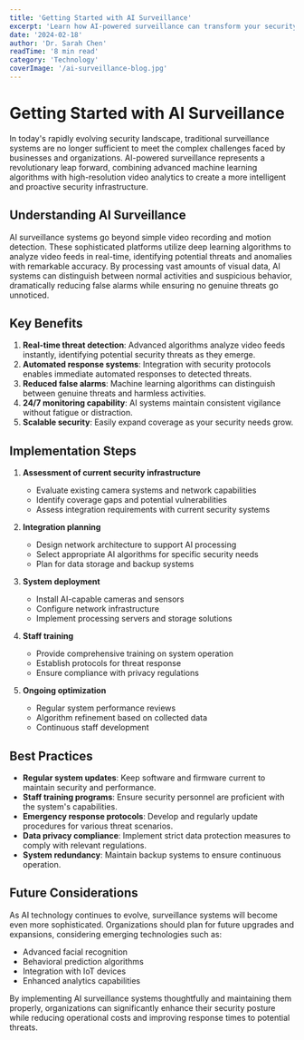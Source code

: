 ```yaml
---
title: 'Getting Started with AI Surveillance'
excerpt: 'Learn how AI-powered surveillance can transform your security infrastructure with real-time monitoring and intelligent threat detection.'
date: '2024-02-18'
author: 'Dr. Sarah Chen'
readTime: '8 min read'
category: 'Technology'
coverImage: '/ai-surveillance-blog.jpg'
---
```


# Getting Started with AI Surveillance

In today's rapidly evolving security landscape, traditional surveillance systems are no longer sufficient to meet the complex challenges faced by businesses and organizations. AI-powered surveillance represents a revolutionary leap forward, combining advanced machine learning algorithms with high-resolution video analytics to create a more intelligent and proactive security infrastructure.

## Understanding AI Surveillance

AI surveillance systems go beyond simple video recording and motion detection. These sophisticated platforms utilize deep learning algorithms to analyze video feeds in real-time, identifying potential threats and anomalies with remarkable accuracy. By processing vast amounts of visual data, AI systems can distinguish between normal activities and suspicious behavior, dramatically reducing false alarms while ensuring no genuine threats go unnoticed.

## Key Benefits

1. **Real-time threat detection**: Advanced algorithms analyze video feeds instantly, identifying potential security threats as they emerge.
2. **Automated response systems**: Integration with security protocols enables immediate automated responses to detected threats.
3. **Reduced false alarms**: Machine learning algorithms can distinguish between genuine threats and harmless activities.
4. **24/7 monitoring capability**: AI systems maintain consistent vigilance without fatigue or distraction.
5. **Scalable security**: Easily expand coverage as your security needs grow.

## Implementation Steps

1. **Assessment of current security infrastructure**
   - Evaluate existing camera systems and network capabilities
   - Identify coverage gaps and potential vulnerabilities
   - Assess integration requirements with current security systems

2. **Integration planning**
   - Design network architecture to support AI processing
   - Select appropriate AI algorithms for specific security needs
   - Plan for data storage and backup systems

3. **System deployment**
   - Install AI-capable cameras and sensors
   - Configure network infrastructure
   - Implement processing servers and storage solutions

4. **Staff training**
   - Provide comprehensive training on system operation
   - Establish protocols for threat response
   - Ensure compliance with privacy regulations

5. **Ongoing optimization**
   - Regular system performance reviews
   - Algorithm refinement based on collected data
   - Continuous staff development

## Best Practices

- **Regular system updates**: Keep software and firmware current to maintain security and performance.
- **Staff training programs**: Ensure security personnel are proficient with the system's capabilities.
- **Emergency response protocols**: Develop and regularly update procedures for various threat scenarios.
- **Data privacy compliance**: Implement strict data protection measures to comply with relevant regulations.
- **System redundancy**: Maintain backup systems to ensure continuous operation.

## Future Considerations

As AI technology continues to evolve, surveillance systems will become even more sophisticated. Organizations should plan for future upgrades and expansions, considering emerging technologies such as:

- Advanced facial recognition
- Behavioral prediction algorithms
- Integration with IoT devices
- Enhanced analytics capabilities

By implementing AI surveillance systems thoughtfully and maintaining them properly, organizations can significantly enhance their security posture while reducing operational costs and improving response times to potential threats. 